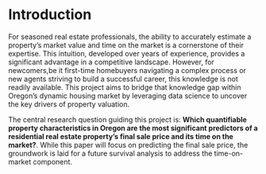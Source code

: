 # Introduction

For seasoned real estate professionals, the ability to accurately estimate a property's market value and time on the market is a cornerstone of their expertise. This intuition, developed over years of experience, provides a significant advantage in a competitive landscape. However, for newcomers,be it first-time homebuyers navigating a complex process or new agents striving to build a successful career, this knowledge is not readily available. This project aims to bridge that knowledge gap within Oregon's dynamic housing market by leveraging data science to uncover the key drivers of property valuation.

The central research question guiding this project is: **Which quantifiable property characteristics in Oregon are the most significant predictors of a residential real estate property's final sale price and its time on the market?**. While this paper will focus on predicting the final sale price, the groundwork is laid for a future survival analysis to address the time-on-market component.
